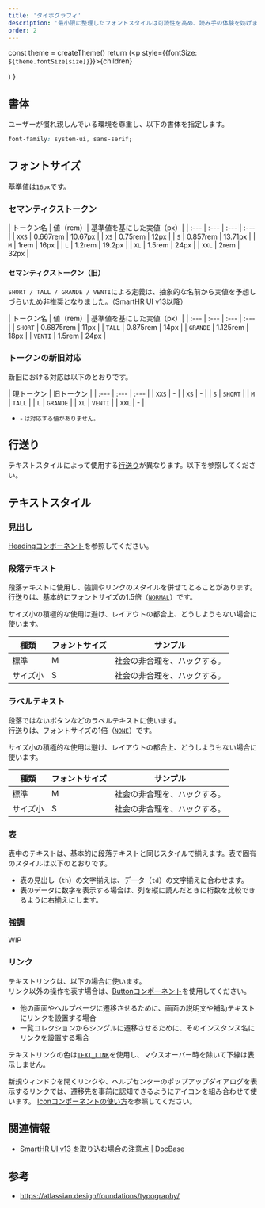 ```yaml
---
title: 'タイポグラフィ'
description: '最小限に整理したフォントスタイルは可読性を高め、読み手の体験を妨げません。'
order: 2
---
```




  const theme = createTheme()
  return (<p style={{fontSize: `${theme.fontSize[size]}`}}>{children}</p>)
}


## 書体
ユーザーが慣れ親しんでいる環境を尊重し、以下の書体を指定します。

```css
font-family: system-ui, sans-serif;
```

## フォントサイズ
基準値は`16px`です。

### セマンティクストークン

| トークン名 | 値（rem）| 基準値を基にした実値（px）|
| :--- | :--- | :--- | :--- |
| `XXS` | 0.667rem | 10.67px |
| `XS` | 0.75rem | 12px |
| `S` | 0.857rem | 13.71px |
| `M` | 1rem | 16px |
| `L` | 1.2rem | 19.2px |
| `XL` | 1.5rem | 24px |
| `XXL` | 2rem | 32px |

#### セマンティクストークン（旧）
`SHORT / TALL / GRANDE / VENTI`による定義は、抽象的な名前から実値を予想しづらいため非推奨となりました。（SmartHR UI v13以降）

| トークン名 | 値（rem）| 基準値を基にした実値（px）|
| :--- | :--- | :--- | :--- |
| `SHORT` | 0.6875rem | 11px |
| `TALL` | 0.875rem | 14px |
| `GRANDE` | 1.125rem | 18px |
| `VENTI` | 1.5rem | 24px |

### トークンの新旧対応
新旧における対応は以下のとおりです。

| 現トークン | 旧トークン |
| :--- | :--- | :--- |
| `XXS` | - |
| `XS` | - |
| `S` | `SHORT` |
| `M` | `TALL` |
| `L` | `GRANDE` |
| `XL` | `VENTI` |
| `XXL` | - |

- <small>- は対応する値がありません。</small>


## 行送り
テキストスタイルによって使用する[行送り](/products/design-tokens/leading/)が異なります。以下を参照してください。


## テキストスタイル

### 見出し
[Headingコンポーネント](/products/components/heading/)を参照してください。

### 段落テキスト
段落テキストに使用し、強調やリンクのスタイルを併せてとることがあります。  
行送りは、基本的にフォントサイズの1.5倍（[`NORMAL`](/products/design-tokens/leading/)）です。

サイズ小の積極的な使用は避け、レイアウトの都合上、どうしようもない場合に使います。

<Table>
  <thead>
    <tr>
      <Th>種類</Th>
      <Th>フォントサイズ</Th>
      <Th>サンプル</Th>
    </tr>
  </thead>
  <tbody>
    <tr>
      <Td>標準</Td>
      <Td>M</Td>
      <Td><Sampletext size={'M'}>社会の非合理を、ハックする。</Sampletext></Td>
    </tr>
    <tr>
      <Td>サイズ小</Td>
      <Td>S</Td>
      <Td><Sampletext size={'S'}>社会の非合理を、ハックする。</Sampletext></Td>
    </tr>
  </tbody>
</Table>


### ラベルテキスト
段落ではないボタンなどのラベルテキストに使います。  
行送りは、フォントサイズの1倍（[`NONE`](/products/design-tokens/leading/)）です。

サイズ小の積極的な使用は避け、レイアウトの都合上、どうしようもない場合に使います。

<Table>
  <thead>
    <tr>
      <Th>種類</Th>
      <Th>フォントサイズ</Th>
      <Th>サンプル</Th>
    </tr>
  </thead>
  <tbody>
    <tr>
      <Td>標準</Td>
      <Td>M</Td>
      <Td><Sampletext size={'M'}>社会の非合理を、ハックする。</Sampletext></Td>
    </tr>
    <tr>
      <Td>サイズ小</Td>
      <Td>S</Td>
      <Td><Sampletext size={'S'}>社会の非合理を、ハックする。</Sampletext></Td>
    </tr>
  </tbody>
</Table>

### 表
表中のテキストは、基本的に段落テキストと同じスタイルで揃えます。表で固有のスタイルは以下のとおりです。

- 表の見出し（`th`）の文字揃えは、データ（`td`）の文字揃えに合わせます。
- 表のデータに数字を表示する場合は、列を縦に読んだときに桁数を比較できるように右揃えにします。

### 強調
WIP

### リンク
テキストリンクは、以下の場合に使います。  
リンク以外の操作を表す場合は、[Buttonコンポーネント](/products/components/button/)を使用してください。

- 他の画面やヘルプページに遷移させるために、画面の説明文や補助テキストにリンクを設置する場合
- 一覧コレクションからシングルに遷移させるために、そのインスタンス名にリンクを設置する場合

テキストリンクの色は[`TEXT_LINK`](/products/design-tokens/color/#h2-2)を使用し、マウスオーバー時を除いて下線は表示しません。

新規ウィンドウを開くリンクや、ヘルプセンターのポップアップダイアログを表示するリンクでは、遷移先を事前に認知できるようにアイコンを組み合わせて使います。
[Iconコンポーネントの使い方](/products/components/icon/#h2-4)を参照してください。


## 関連情報

- [SmartHR UI v13 を取り込む場合の注意点 | DocBase](https://smarthr-inc.docbase.io/posts/1927229)


## 参考

- https://atlassian.design/foundations/typography/
